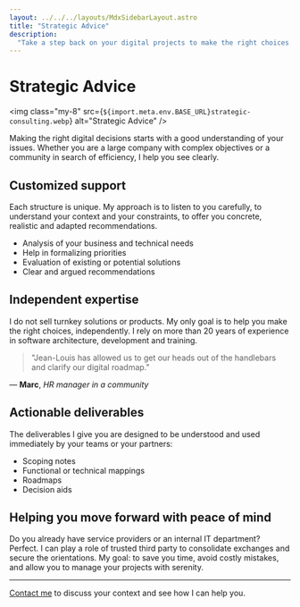 ```yaml
---
layout: ../../../layouts/MdxSidebarLayout.astro
title: "Strategic Advice"
description:
  "Take a step back on your digital projects to make the right choices."
---
```



# Strategic Advice

<img
  class="my-8"
  src={`${import.meta.env.BASE_URL}strategic-consulting.webp`}
  alt="Strategic Advice"
/>

Making the right digital decisions starts with a good understanding of
your issues. Whether you are a large company with complex objectives or
a community in search of efficiency, I help you see clearly.

## Customized support

Each structure is unique. My approach is to listen to you carefully,
to understand your context and your constraints, to offer you
concrete, realistic and adapted recommendations.

- Analysis of your business and technical needs
- Help in formalizing priorities
- Evaluation of existing or potential solutions
- Clear and argued recommendations

## Independent expertise

I do not sell turnkey solutions or products. My only goal is to
help you make the right choices, independently. I rely on more
than 20 years of experience in software architecture, development and
training.

> "Jean-Louis has allowed us to get our heads out of the handlebars and clarify our
> digital roadmap."

— **Marc**, _HR manager in a community_

## Actionable deliverables

The deliverables I give you are designed to be understood and used
immediately by your teams or your partners:

- Scoping notes
- Functional or technical mappings
- Roadmaps
- Decision aids

## Helping you move forward with peace of mind

Do you already have service providers or an internal IT department? Perfect. I can play
a role of trusted third party to consolidate exchanges and secure the
orientations. My goal: to save you time, avoid costly mistakes, and allow you to manage your projects with serenity.

---

[Contact me](../fr/contact) to discuss your context and see how
I can help you.